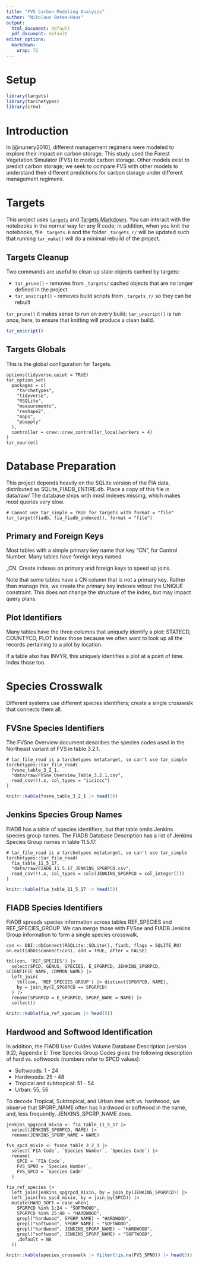 ```yaml
---
title: "FVS Carbon Modeling Analysis"
author: "Nikolaus Bates-Haus"
output:
  html_document: default
  pdf_document: default
editor_options:
  markdown:
    wrap: 72
---
```


# Setup

```r
library(targets)
library(tarchetypes)
library(crew)
```

# Introduction

In [@nunery2010], different management regimens were modeled to explore
their impact on carbon storage. This study used the Forest Vegetation
Simulator (FVS) to model carbon storage. Other models exist to predict
carbon storage; we seek to compare FVS with other models to understand
their different predictions for carbon storage under different
management regimens.

# Targets

This project uses [`targets`](https://docs.ropensci.org/targets) and
[Targets Markdown](https://books.ropensci.org/targets/markdown.html). You can
interact with the notebooks in the normal way for any R code; in addition, when
you knit the notebooks, file `_targets.R` and the folder `_targets_r/` will be
updated such that running `tar_make()` will do a minimal rebuild of the project.

## Targets Cleanup

Two commands are useful to clean up stale objects cached by targets:

- `tar_prune()` - removes from `_targets/` cached objects that are no longer defined in the project
- `tar_unscript()` - removes build scripts from `_targets_r/` so they can be rebuilt

`tar_prune()` it makes sense to run on every build; `tar_unscript()` is run
once, here, to ensure that knitting will produce a clean build.

```r
tar_unscript()
```

## Targets Globals

This is the global configuration for Targets.

```targets
options(tidyverse.quiet = TRUE)
tar_option_set(
  packages = c(
    "tarchetypes",
    "tidyverse",
    "RSQLite",
    "measurements",
    "reshape2",
    "maps",
    "pbapply"
  ),
  controller = crew::crew_controller_local(workers = 4)
)
tar_source()
```

# Database Preparation

This project depends heavily on the SQLite version of the FIA data, distributed
as SQLite_FIADB_ENTIRE.db. Place a copy of this file in data/raw/
The database ships with most indexes missing, which makes most queries very slow.


```targets
# Cannot use tar_simple = TRUE for targets with format = "file"
tar_target(fiadb, fia_fiadb_indexed(), format = "file")
```

## Primary and Foreign Keys

Most tables with a simple primary key name that key "CN", for Control Number.
Many tables have foreign keys named <table abbreviation>_CN.
Create indexes on primary and foreign keys to speed up joins.

Note that some tables have a CN column that is not a primary key. Rather
than manage this, we create the primary key indexes witout the UNIQUE
constraint. This does not change the structure of the index, but may impact
query plans.

## Plot Identifiers

Many tables have the three columns that uniquely identify a plot:
STATECD, COUNTYCD, PLOT
Index those because we often want to look up all the records pertaining to
a plot by location.

If a table also has INVYR, this uniquely identifies a plot at a point of time.
Index those too.

# Species Crosswalk

Different systems use different species identifiers; create a single crosswalk
that connects them all.

## FVSne Species Identifiers

The FVSne Overview document describes the species codes used in the Northeast
variant of FVS in table 3.2.1.

```targets
# tar_file_read is a tarchetypes metatarget, so can't use tar_simple
tarchetypes::tar_file_read(
  fvsne_table_3_2_1,
  "data/raw/FVSne_Overview_Table_3.2.1.csv",
  read_csv(!!.x, col_types = "iiciccc")
)
```

```r
knitr::kable(fvsne_table_3_2_1 |> head(5))
```

## Jenkins Species Group Names

FIADB has a table of species identifiers, but that table omits Jenkins
species group names. The FIADB Database Description has a list of Jenkins
Species Group names in table 11.5.17.

```targets
# tar_file_read is a tarchetypes metatarget, so can't use tar_simple
tarchetypes::tar_file_read(
  fia_table_11_5_17,
  "data/raw/FIADB_11.5.17_JENKINS_SPGRPCD.csv",
  read_csv(!!.x, col_types = cols(JENKINS_SPGRPCD = col_integer()))
)
```

```r
knitr::kable(fia_table_11_5_17 |> head(5))
```

## FIADB Species Identifiers

FIADB spreads species information across tables REF_SPECIES and REF_SPECIES_GROUP.
We can merge those with FVSne and FIADB Jenkins Group information to form
a single species crosswalk.

```targets
con <- DBI::dbConnect(RSQLite::SQLite(), fiadb, flags = SQLITE_RO)
on.exit(dbDisconnect(con), add = TRUE, after = FALSE)

tbl(con, 'REF_SPECIES') |>
  select(SPCD, GENUS, SPECIES, E_SPGRPCD, JENKINS_SPGRPCD, SCIENTIFIC_NAME, COMMON_NAME) |>
  left_join(
    tbl(con, 'REF_SPECIES_GROUP') |> distinct(SPGRPCD, NAME),
    by = join_by(E_SPGRPCD == SPGRPCD)
  ) |>
  rename(SPGRPCD = E_SPGRPCD, SPGRP_NAME = NAME) |>
  collect()
```

```r
knitr::kable(fia_ref_species |> head(5))
```

## Hardwood and Softwood Identification

In addition, the FIADB User Guides Volume Database Description (version 9.2),
Appendix E: Tree Species Group Codes gives the following description of hard
vs. softwoods (numbers refer to SPCD values):

 - Softwoods: 1 - 24
 - Hardwoods: 25 - 48
 - Tropical and subtropical: 51 - 54
 - Urban: 55, 56
 
To decode Tropical, Subtropical, and Urban tree soft vs. hardwood, we observe
that SPGRP_NAME often has hardwood or softwood in the name, and, less
frequently, JENKINS_SPGRP_NAME does.

```targets
jenkins_spgrpcd_mixin <- fia_table_11_5_17 |>
  select(JENKINS_SPGRPCD, NAME) |>
  rename(JENKINS_SPGRP_NAME = NAME)

fvs_spcd_mixin <- fvsne_table_3_2_1 |>
  select(`FIA Code`, `Species Number`, `Species Code`) |>
  rename(
    SPCD = `FIA Code`,
    FVS_SPNO = `Species Number`,
    FVS_SPCD = `Species Code`
  )

fia_ref_species |>
  left_join(jenkins_spgrpcd_mixin, by = join_by(JENKINS_SPGRPCD)) |>
  left_join(fvs_spcd_mixin, by = join_by(SPCD)) |>
  mutate(HARD_SOFT = case_when(
    SPGRPCD %in% 1:24 ~ "SOFTWOOD",
    SPGRPCD %in% 25:48 ~ "HARDWOOD",
    grepl("hardwood", SPGRP_NAME) ~ "HARDWOOD",
    grepl("softwood", SPGRP_NAME) ~ "SOFTWOOD",
    grepl("hardwood", JENKINS_SPGRP_NAME) ~ "HARDWOOD",
    grepl("softwood", JENKINS_SPGRP_NAME) ~ "SOFTWOOD",
    .default = NA
  ))
```

```r
knitr::kable(species_crosswalk |> filter(!is.na(FVS_SPNO)) |> head(5))
```
